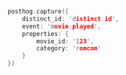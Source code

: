 ```c
posthog.capture({
    distinct_id: 'distinct id',
    event: 'movie played',
    properties: {
        movie_id: '123',
        category: 'romcom'
    }
})
```